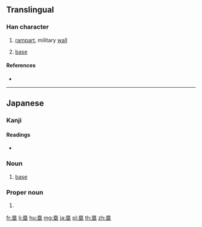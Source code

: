 {{also|壘}}
==Translingual==
{{Han simplified forms|壘|塁|垒}}

===Han character===
{{Han char|rn=32|rad=土|as=09|sn=12|four=60104|canj=WIOG}}

# [[rampart]], military [[wall]]
# {{lb|mul|baseball}} [[base]]

====References====
* {{Han ref|kx=0234.271|dkj=05316|hdz=42544.011|uh=5841|ud=22593}}

----

==Japanese==

===Kanji===
{{ja-kanji|grade=c|rs=土09|style=s|kyu=壘}}

====Readings====
* {{ja-readings|on=[[るい]] (rui)|kun=[[とりで]] (toride)}}

{{ja-kanjitab|るい|yomi=o}}

===Noun===
{{ja-noun|るい|kyu=壘}}

# {{lb|ja|baseball|sort=るい}} [[base]]

===Proper noun===
{{ja-pos|proper|るい}}

# {{given name|male|lang=ja|sort=るい}}

[[fr:塁]]
[[li:塁]]
[[hu:塁]]
[[mg:塁]]
[[ja:塁]]
[[pl:塁]]
[[th:塁]]
[[zh:塁]]